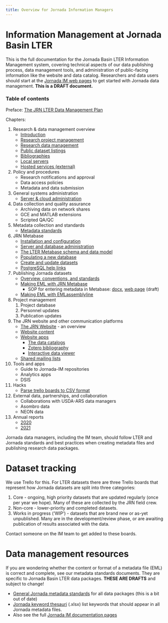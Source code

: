 ```yaml
---
title: Overview for Jornada Information Managers
---
```


# Information Management at Jornada Basin LTER

This is the full documentation for the Jornada Basin LTER Information Management system, covering technical aspects of our data publishing process, data management tools, and administration of public-facing information like the website and data catalog. Researchers and data users should start at the [Jornada IM web pages](https://jornada-im.github.io/) to get started with Jornada data management.  **This is a DRAFT document.**

### Table of contents

Preface: [The JRN LTER Data Management Plan](JRN_LTER_data_management_plan.v3.md)

Chapters:

1. Research & data management overview
    - [Introduction](chap1-overview.md#introduction)
    - [Research project management](chap1-overview.md#research-project-management)
    - [Research data management](chap1-overview.md#research-data-management)
    - [Public dataset listings](chap1-overview.md#dataset-listings)
    - [Bibliographies](chap1-overview.md#bibliographies)
    - [Local servers](chap1-overview.md#local-computing-resources)
    - [Hosted services (external)](chap1-overview.md#hosted-resources)
    
2. Policy and procedures
    - Research notifications and approval
    - Data access policies
    - Metadata and data submission

3. General systems administration
    - [Server & cloud administration](server_admin.md)

4. Data collection and quality assurance
    - Archiving data on network shares
    - GCE and MATLAB extensions
    - Scripted QA/QC

5. Metadata collection and standards
    - [Metadata standards](jornada_metadata_standards.md)

6. JRN Metabase
    - [Installation and configuration](chap-jrn-metabase.md#setup)
    - [Server and database administration](chap-jrn-metabase.md#administration)
    - [The LTER Metabase schema and data model](chap-jrn-metabase.md#metabase-schema-and-data-model)
    - [Populating a new database](chap-jrn-metabase.md#populating-metabase)
    - [Create and update datasets](chap-jrn-metabase.md#create-and-update-datasets)
    - [PostgreSQL help links](chap-jrn-metabase.md#postgres-links)

7. Publishing Jornada datasets
    - [Overview, conventions, and standards](chap-publishing-data.md#introduction)
    - [Making EML with JRN Metabase](chap-publishing-data.md#make-eml-with-jrn-metabase-and-jerald)
        + SOP for entering metadata in Metabase: [docx](SOP_Metadata_Publishing.docx), [web page](sop_metadata_publishing) (draft)
    - [Making EML with EMLassemblyline](chap-publishing-data.md#make-eml-with-emlassemblyline)

8. Project management
	1. Project database
	2. Personnel updates
	3. Publication updates

9. The JRN website and other communication platforms
    - [The JRN Website](chap-website-and-comm.md#the-jrn-website) - an overview
    - [Website content](chap-website-and-comm.md#website-content)
    - [Website apps](chap-website-and-comm.md#website-apps)
      + [The data catalogs](chap-website-and-comm.md#data-catalogs)
      + [Zotero bibliography](chap-website-and-comm.md#zotero-bibliography)
      + [Interactive data viewer](chap-website-and-comm.md#interactive-data-viewer)
    - [Shared mailing lists](chap-website-and-comm.md#mailing-lists)


9. Tools and apps
    - Guide to Jornada-IM repositories
    - Analytics apps
    - DSIS

10. Hacks
    - [Parse trello boards to CSV format](parse_trello_boards.md)

11. External data, partnerships, and collaboration
    - Collaborations with USDA-ARS data managers
    - Asombro data
    - NEON data

12. Annual reports
    - [2020](reports/JRN_IM_annual_report_2020.md)
    - [2021](reports/JRN_IM_annual_report_2021.md)



Jornada data managers, including the IM team, should follow LTER and Jornada standards and best practices when creating metadata files and publishing research data packages. 

# Dataset tracking

We use Trello for this. For LTER datasets there are three Trello boards that represent how Jornada datasets are split into three categories:

1. Core - ongoing, high priority datasets that are updated regularly (once per year we hope). Many of these are collected by the JRN field crew.
2. Non-core - lower-priority and completed datasets.
3. Works in progress ('WIP') - datasets that are brand new or as-yet unpublished. Many are in the development/review phase, or are awaiting publication of results associated with the data.

Contact someone on the IM team to get added to these boards.

# Data management resources

If you are wondering whether the content or format of a metadata file (EML) is correct and complete, see our metadata standards documents. They are specific to Jornada Basin LTER data packages. **THESE ARE DRAFTS** and subject to change!

* [General Jornada metadata standards](https://jornada-im.github.io/documentation/JRN_metadata_standards) for all data packages (this is a bit out of date)
* [Jornada keyword thesauri](https://github.com/jornada-im/documentation/raw/main/standards_src/keyword_thesauri.xlsx) (.xlsx) list keywords that should appear in all Jornada metadata files.
* Also see the full [Jornada IM documentation pages](https://jornada-im.github.io/documentation)